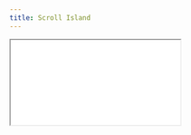 ```yaml
---
title: Scroll Island
---
```


<Iframe src="/preview/scroll-island" />

---

## Install

**Copy and paste the following code into your project.**

```tsx file=<rootDir>/src/registry/scroll-island.tsx
```

---

Inspired by [nitishkmrk](https://x.com/nitishkmrk/status/1850066078505771078).